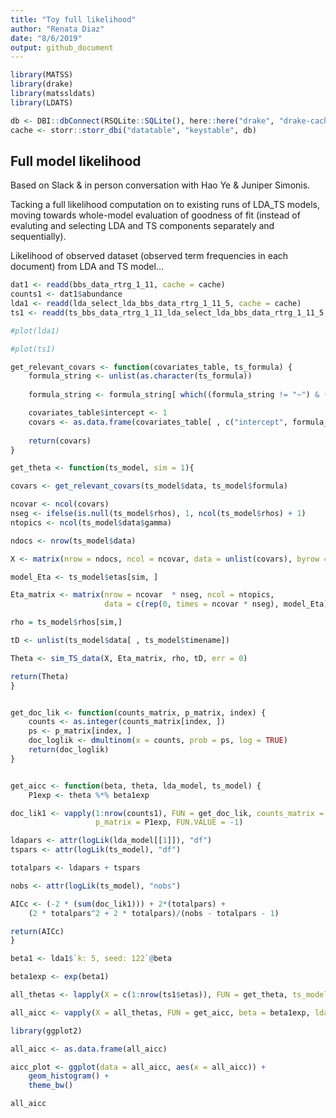 ```yaml
---
title: "Toy full likelihood"
author: "Renata Diaz"
date: "8/6/2019"
output: github_document
---
```


```r

library(MATSS)
library(drake)
library(matssldats)
library(LDATS)

db <- DBI::dbConnect(RSQLite::SQLite(), here::here("drake", "drake-cache.sqlite"))
cache <- storr::storr_dbi("datatable", "keystable", db)

```

## Full model likelihood

Based on Slack & in person conversation with Hao Ye & Juniper Simonis.

Tacking a full likelihood computation on to existing runs of LDA_TS models, moving towards whole-model evaluation of goodness of fit (instead of evaluting and selecting LDA and TS components separately and sequentially). 

Likelihood of observed dataset (observed term frequencies in each document) from LDA and TS model...

```r
dat1 <- readd(bbs_data_rtrg_1_11, cache = cache)
counts1 <- dat1$abundance
lda1 <- readd(lda_select_lda_bbs_data_rtrg_1_11_5, cache = cache)
ts1 <- readd(ts_bbs_data_rtrg_1_11_lda_select_lda_bbs_data_rtrg_1_11_5, cache = cache)[[4]]

#plot(lda1)

#plot(ts1)
```

```r

get_relevant_covars <- function(covariates_table, ts_formula) {
    formula_string <- unlist(as.character(ts_formula))
    
    formula_string <- formula_string[ which((formula_string != "~") & (formula_string != "gamma") & (formula_string != "1"))]

    covariates_table$intercept <- 1
    covars <- as.data.frame(covariates_table[ , c("intercept", formula_string)])
    
    return(covars)
}

get_theta <- function(ts_model, sim = 1){

covars <- get_relevant_covars(ts_model$data, ts_model$formula)

ncovar <- ncol(covars)
nseg <- ifelse(is.null(ts_model$rhos), 1, ncol(ts_model$rhos) + 1)
ntopics <- ncol(ts_model$data$gamma)

ndocs <- nrow(ts_model$data)

X <- matrix(nrow = ndocs, ncol = ncovar, data = unlist(covars), byrow = FALSE)

model_Eta <- ts_model$etas[sim, ]

Eta_matrix <- matrix(nrow = ncovar  * nseg, ncol = ntopics,
                     data = c(rep(0, times = ncovar * nseg), model_Eta), byrow = FALSE)

rho = ts_model$rhos[sim,]

tD <- unlist(ts_model$data[ , ts_model$timename])

Theta <- sim_TS_data(X, Eta_matrix, rho, tD, err = 0)

return(Theta) 
}


get_doc_lik <- function(counts_matrix, p_matrix, index) {
    counts <- as.integer(counts_matrix[index, ])
    ps <- p_matrix[index, ]
    doc_loglik <- dmultinom(x = counts, prob = ps, log = TRUE)
    return(doc_loglik)
}


get_aicc <- function(beta, theta, lda_model, ts_model) {
    P1exp <- theta %*% beta1exp

doc_lik1 <- vapply(1:nrow(counts1), FUN = get_doc_lik, counts_matrix = counts1, 
                   p_matrix = P1exp, FUN.VALUE = -1)

ldapars <- attr(logLik(lda_model[[1]]), "df")
tspars <- attr(logLik(ts_model), "df")

totalpars <- ldapars + tspars

nobs <- attr(logLik(ts_model), "nobs")

AICc <- (-2 * (sum(doc_lik1))) + 2*(totalpars) + 
    (2 * totalpars^2 + 2 * totalpars)/(nobs - totalpars - 1)

return(AICc)
}

```

```r
beta1 <- lda1$`k: 5, seed: 122`@beta

beta1exp <- exp(beta1)
```


```r
all_thetas <- lapply(X = c(1:nrow(ts1$etas)), FUN = get_theta, ts_model = ts1)
```

```r
all_aicc <- vapply(X = all_thetas, FUN = get_aicc, beta = beta1exp, lda_model = lda1, ts_model = ts1, FUN.VALUE = 100.1)

```

```r

library(ggplot2)

all_aicc <- as.data.frame(all_aicc)

aicc_plot <- ggplot(data = all_aicc, aes(x = all_aicc)) + 
    geom_histogram() +
    theme_bw()

all_aicc

```
